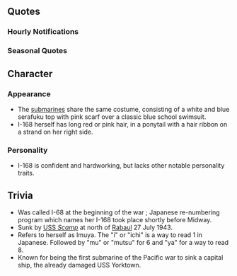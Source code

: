 {{ShipPageHeader}}

==Quotes==
{{ShipQuotes
|Introduction = 伊168よ。何よ、言いにくいの？　じゃあイムヤでいいわ。よろしくね。
|Introduction/En = I'm I-168.  What?  It's hard to say?  OK, just call me Imuya.  Nice to meet you!

|Library = 生まれも育ちも呉の潜水艦なの。<br>あのミッドウェーの大海戦のあと、飛龍が最後の力で深手を負わせたヨークタウンに留めを刺したのよ！<br>空母たちの仇は取ったわ！　あの大変な島への輸送任務でも頑張ったの。
|Library/En = I am a submarine born and raised in Kure.<br>After that battle of Midway, I managed to land the final blow to Yorktown who defeated Hiryuu!<br>Our carriers were avenged! I also worked hard running transport missions to that terrible island.
|Library/Note = USS Yorktown was disabled after the battle of Midway and was being slowly towed back by destroyers. I-168 managed to get in firing range and fired four torpedoes, two of them hit Yorktown which was sunk the next morning. I-168 also participated in transport missions to Guadalcanal in 1943.

|Secretary 1 = 司令官、慣れてくれた？　イ・ム・ヤ、だよ？
|Secretary 1/En = Commander, are you used to my name? It's I-Mu-Ya, you know?

|Secretary 2 = 私、今は浮き輪に乗ってるけど、ホントは潜るとすごいのよ！
|Secretary 2/En = I may be riding on a float right now, but I'm actually an amazing diver!

|Secretary 3 = あっ、後ろから見てたの？　スマホとかで遊んでたんじゃないからね。
|Secretary 3/En = Ah, were you looking at me from behind? It's not like I'm playing with a smart phone or anything!

|Idle = 司令官、イムヤのこと嫌いになったの？
|Idle/En = Commander, did you come to hate Imuya?

|Secretary Married = 司令官、疲れたら休もうね
|Secretary Married/En = Commander, let's take a break if you are tired.

|Wedding = 司令官、私100mぐらい潜れるんだよ。今度一緒に潜ってみない？私、一生懸命案内するから。この戦いが終わったら…約束よ？」
|Wedding/En = Commander, I can dive to about 100m. Won't you come dive with me this time?  I, will guide you with all my strength. When this fight is over... it's a promise, okay?

|Looking At Scores = 司令官宛の報告があるみたいよ。
|Looking At Scores/En = There seems to be a report addressed to the commander.

|Joining A Fleet = さぁ出撃よ、伊号潜水艦の力、見ててよね！
|Joining A Fleet/En = It's time to deploy,  I'll show you the power of adai-class submarine!

|Equipment 1 = やだ、私どんどん強くなっちゃうわね！
|Equipment 1/En = No way, I keep getting stronger!

|Equipment 2 = 司令官が望むなら、これもいいかな……？
|Equipment 2/En = If it's the commander's desire, then this is alright too...?

|Equipment 3 = ワオ！　大漁大漁！
|Equipment 3/En = Wow! Big catch, big catch!

|Supply = はい、補給いただきました！
|Supply/En = Yes, I recieved my supplies!

|Docking Minor = んー。助かるわぁ。
|Docking Minor/En = Nnn. That helps.

|Docking Major = こんな傷たいしたことないんだから！……あ、あんまり痛くはしないでね…
|Docking Major/En = This wound is nothing serious! ...D...don't make it too sore...

|Docking Complete = 艦の修理終わったわ。
|Docking Complete/En = The repair is finished.

|Construction = 新型艦が出来たわ！　どんな艦だろう？
|Construction/En = A new ship has been created! I wonder what kind of ship it is?

|Returning From Sortie = 作戦終了、艦隊が帰還したわ。
|Returning From Sortie/En = Operation complete! The fleet has returned.

|Starting A Sortie = 敵の船底に、大穴開けてあげるから！
|Starting A Sortie/En = I'm gonna put some big holes in the enemies' hulls!

|Battle Start = さ、いらっしゃい！
|Battle Start/En = Well, bring it on!

|Attack = 魚雷1番から4番まで装填、さぁ、戦果を上げてらっしゃい！
|Attack/En = Load torpedoes from 1 to 4. Let's go get a win!
|Attack/Note = I-168 had 6 torpedo tubes. 4 of them were in bow and 2 of them were in stern.

|Night Battle = 夜は私たちの世界よ、仕留めるわ！
|Night Battle/En = The night is our world! I'll finish you!
|Night Battle/Note = At night, it's hard to find periscope or trajectory of torpedoes, so submarines are advantageous.

|Night Attack = 密かに近づいて、確実に沈めるの。
|Night Attack/En = I'll approach stealthily, sinking you for certain.

|MVP = やったぁ！　海のスナイパー、イムヤにお任せ！　正規空母だって仕留めちゃうから！
|MVP/En = I did it!  You can rely on Imuya, the sniper of the sea!  I'll even finish off aircraft carriers!
|MVP/Note = In the battle of Midway, I-168 sunk an American aircraft carrier, the Yorktown.

|Minor Damage 1 = うそ！　気づかれた！？
|Minor Damage 1/En = No way! I was noticed!?

|Minor Damage 2 = やばっ！　急速潜行！　急いで！
|Minor Damage 2/En = Oh no! Crash dive!  Hurry!

|Major Damage = あぁん！　水着が破けちゃうじゃない。
|Major Damage/En = Ahhnn! My swimsuit got torn!

|Sunk = ああ、もっと太陽を浴びていたかったな…。海の底はもう…飽きたよ…
|Sunk/En = Ahh, I wanted to bathe in the sun more...  I've had enough of... the seabed...
}}

===Hourly Notifications===
{{Shiphourly
| 00JP = マルマルマルマル。夜12時よ。
| 00EN = 0000. It's midnight.
| 00Note = 
| 01JP = マルヒトマルマル。深夜よ。明日の仕事とか学校とか、大丈夫？
| 01EN = 0100. Night-time. Will you be okay at school or work tomorrow?
| 01Note = 
| 02JP = マルフタマルマル。ホント夜型ね。
| 02EN = 0200. You're really a night person.
| 02Note = 
| 03JP = マルサンマルマル。大丈夫？　ホント明日予定とか無いの？
| 03EN = 0300. Is it okay? You really don't have anything planned for tommorrow?
| 03Note = 
| 04JP = マルヨンマルマル。イムヤ、もうしーらない。
| 04EN = 0400. Imuya doesn't care anymore.
| 04Note = 
| 05JP = マルゴーマルマルよ。え、イムヤの声聞きたかったの？
| 05EN = 0500. Eh, did you want to hear Imuya's voice?
| 05Note = 
| 06JP = マルロクマルマル。司令官、思いっきり朝だよ。
| 06EN = 0600. Commander, it's morning before you knew it!
| 06Note = 
| 07JP = マルナナマルマル。さ、働くわよ。
| 07EN = 0700. Come on, time for work!
| 07Note = 
| 08JP = マルハチマルマル。私って、結構朝強いんだから！
| 08EN = 0800. I'm pretty strong in the morning, you know!
| 08Note = 
| 09JP = マルキュウマルマル。さぁ、お仕事お仕事ぉ！
| 09EN = 0900. Let's get to work let's get to work!
| 09Note = 
| 10JP = ヒトマルマルマルです。お昼までは全力で行きましょう！
| 10EN = 1000. Let's go with all our strength until lunch!
| 10Note = 
| 11JP = ヒトヒトマルマル。頑張ればきっと美味しいランチが待ってるわ！
| 11EN = 1100. If we work hard I'm sure there will be delicious lunch waiting for us!
| 11Note = 
| 12JP = ヒトフタマルマル。美味しいランチ、ゲットです！
| 12EN = 1200. Tasty lunch, get!
| 12Note = 
| 13JP = ヒトサンマルマル。司令官と一緒のお昼、嬉しいな！
| 13EN = 1300. Lunch with the commander, I'm really happy!
| 13Note = 
| 14JP = ヒトヨンマルマル。さあ、午後も頑張って出撃よ！
| 14EN = 1400. Well then, let's give it our best and sortie even in the afternoon!
| 14Note = 
| 15JP = ヒトゴマルマル。三時のあなた……あなたの惨事……きゃぁ、なんか怖い！
| 15EN = 1500. The 3 o'clock you... the disaster of yours... it's somehow scary!
| 15Note = 三時 /sanji/ 惨事 /sanji/ lit. 3 o'clock you; your disaster.  Looks like a play on words.
| 16JP = ヒトロクマルマルよ。もう夕方ね。
| 16EN = 1600. It's already evening.
| 16Note = 
| 17JP = ヒトナナマルマル。司令官頑張って！
| 17EN = 1700. Commander, do your best!
| 17Note = 
| 18JP = ヒトハチマルマル。御飯作るよ！ご飯！
| 18EN = 1800. Let's make dinner! Dinner!
| 18Note = 
| 19JP = ヒトキュウマルマル。あたしカレーしか作れないけどいーい？じゃあ一緒に作ろっか！一時間後、一緒に食べようね！
| 19EN = 1900. I can only make curry, is that okay? Alrighty, let's make it together! We can eat together in an hour!
| 19Note = Curry was, and is, the default menu for Fridays on Japanese naval vessels.
| 20JP = フタマルマルマル。ちゃんとカレーできた？それじゃ一緒に、いただきます！
| 20EN = 2000. Did you make the curry properly? Well then, let's eat together!
| 20Note = 
| 21JP = フタヒトマルマル。なんか晩御飯食べると、お腹いっぱいで眠くなる……。
| 21EN = 2100. Somehow after eating dinner and getting full, I get sleepy...
| 21Note = 
| 22JP = フタフタマルマル。お風呂入ってくる！
| 22EN = 2200. I'm going to the bath!
| 22Note = 
| 23JP = フタサンマルマル。司令官、今日も一日お疲れ様でした！
| 23EN = 2300. Commander, thanks for another day's hard work!
| 23Note = 
}}

===Seasonal Quotes===
{{Shipquoteseasonal
|Valentine2016 = 司令官、このイムヤの艦橋型スマホサイズチョコ、あげる！一応、イムヤの手作りだよ！結構大変だったんだから
|Valentine2016_EN = Commander, here's this bridge-shaped, smartphone-sized chocolate! Just to let you know, Imuya made it! Imuya did her best in making it!
|Valentine2016_Clip = {{Audio|file=I-168 Valentine 2016.ogg}} 

|Valentine2016_2 = 司令官、イムヤのチョコ、ちゃんと食べてくれた？・・・え、飾ってある？それなんか違うー！早く食べてよぉ、もう
|Valentine2016_2_EN = Commander, did you eat, Imuya's chocolate? ...eh, you pinned it up for decoration? That's not what it was meant for! Come on, eat it!
|Valentine2016_2_Clip = {{Audio|file=I-168 Valentine 2016 Secretary 2.ogg}} 
|Valentine2016_2_Note = ''Secretary 2''

|Hinamatsuri2016 = さ！折角の雛祭り！私たち伊号で五人囃子をやりましょう？衣装はこのイムヤが作っておきました！可愛いでしょ？
|Hinamatsuri2016_EN = Now, it's the awaited Hinamatsuri! We I-class subs should go as the five court musicians, right? Imuya here already made the outfits! Aren't they cute?
|Hinamatsuri2016_Clip = {{Audio|file=I-168 Hinamatsuri 2016.ogg}} 
|Hinamatsuri2016_Note = The 五人囃子 are placed on the third-tier platform, and represent the musicians of the court. There are adequately five I-class submarines.

|Hinamatsuri2016_2 = 司令官！やっと春が来ますね。うー、今年の冬は長かった。暖かくなったら、司令官も海の中、一緒にどうですか。
|Hinamatsuri2016_2_EN = Commander! Spring has finally come. Mmm, winter was long this year. When the season gets warmer, how about taking a dive into the ocean with us, Commander?
|Hinamatsuri2016_2_Clip = {{Audio|file=I-168 Hinamatsuri 2016 Secretary 2.ogg}} 
|Hinamatsuri2016_2_Note = ''Secretary 2''

|WhiteDay2016 = わおー！司令官、チョコのお返しありがとう！あんまり食べたら太っちゃうかな？イムヤ、お茶入れるね？
|WhiteDay2016_EN = Wow! Commander, thanks for the return gift! If I eat too much, I might gain some weight though. Should Imuya prepare some tea?
|WhiteDay2016_Clip = {{Audio|file=I-168 White Day 2016.ogg}}
|WhiteDay2016_Note =

|Spring2016 = 「司令官！やっと春が来ますね！ん～今年の冬は長かった～、暖かくなったら司令官も海の中、一緒にどうですか？	
|Spring2016_EN = Commander! Spring has finally come. Mmm, winter was long this year. When the season gets warmer, how about taking a dive into the ocean with us, Commander?	
|Spring2016_Clip = {{Audio|file=I-168_Hinamatsuri_2016_Secretary_2.ogg}}
|Spring2016_Note = From [[Seasonal/Hinamatsuri_2016]]

|ThirdAnniversary2016 = ''(Rough Transcription)'' 司令官！三周年です、三周年！すごいね！イムヤも少しびっくり。これからも、伊号のこと、宜しくね！
|ThirdAnniversary2016_EN = ''(Rough Translation)'' Commander! It's the third anniversary, the third anniversary! So cool! Imuya is a bit surprised too. Please take care of me from now on too!
|ThirdAnniversary2016_Clip = {{Audio|file=I-168_Third_Anniversary.ogg}}
|ThirdAnniversary2016_Note = 

|RainySeason2016 = 最近、雨が多いですね。梅雨だから仕方ないけど。あ、イク！てるてる坊主作ってるんだ！見せて見せて！…… こ、個性的だね。
|RainySeason2016_EN = It's been raining a lot recently, hasn't it? It's the rainy season so it can't be helped. Ah, Iku! So you are making a teru-teru bouzu! Show me, show me! ...It's, um, quite unique.
|RainySeason2016_Clip = {{Audio|file=I-168 Rainy Season 2016.ogg}}
|RainySeason2016_Note = 
}}

==Character==
===Appearance===
* The [[:Category:Submarines|submarines]] share the same costume, consisting of a white and blue serafuku top with pink scarf over a classic blue school swimsuit.
*I-168 herself has long red or pink hair, in a ponytail with a hair ribbon on a strand on her right side. 
===Personality===
*I-168 is confident and hardworking, but lacks other notable personality traits.

==Trivia==
*Was called I-68 at the beginning of the war ; Japanese re-numbering program which names her I-168 took place shortly before Midway.
*Sunk by [http://en.wikipedia.org/wiki/USS_Scamp_%28SS-277%29 USS ''Scamp''] at north of [http://en.wikipedia.org/wiki/Rabaul Rabaul] 27 July 1943.
*Refers to herself as Imuya. The "i" or "ichi" is a way to read 1 in Japanese. Followed by "mu" or "mutsu" for 6 and "ya" for a way to read 8.
*Known for being the first submarine of the Pacific war to sink a capital ship, the already damaged USS Yorktown.

{{ShipPageFooter}}